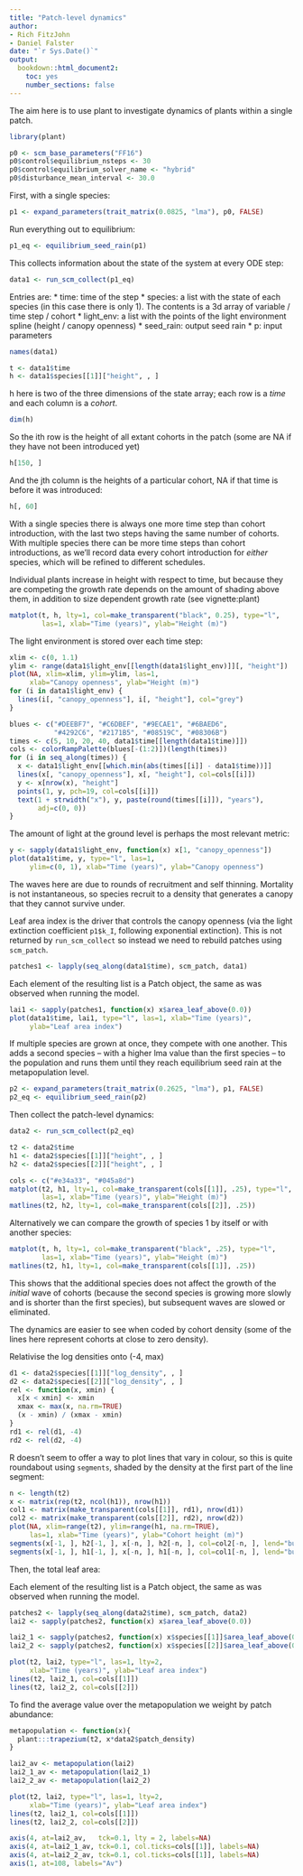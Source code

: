 ```yaml
---
title: "Patch-level dynamics"
author: 
- Rich FitzJohn
- Daniel Falster
date: "`r Sys.Date()`"
output:
  bookdown::html_document2:
    toc: yes
    number_sections: false
---
```


The aim here is to use plant to investigate dynamics of plants
within a single patch.
``` r
library(plant)

p0 <- scm_base_parameters("FF16")
p0$control$equilibrium_nsteps <- 30
p0$control$equilibrium_solver_name <- "hybrid"
p0$disturbance_mean_interval <- 30.0
```

First, with a single species:
``` r
p1 <- expand_parameters(trait_matrix(0.0825, "lma"), p0, FALSE)
```

Run everything out to equilibrium:
``` r
p1_eq <- equilibrium_seed_rain(p1)
```

This collects information about the state of the system at every
ODE step:
``` r
data1 <- run_scm_collect(p1_eq)
```

Entries are:
  * time: time of the step
  * species: a list with the state of each species (in this case
    there is only 1).  The contents is a 3d array of variable /
    time step / cohort
  * light_env: a list with the points of the light environment
    spline (height / canopy openness)
  * seed_rain: output seed rain
  * p: input parameters
``` r
names(data1)

t <- data1$time
h <- data1$species[[1]]["height", , ]
```

h here is two of the three dimensions of the state array; each row
is a *time* and each column is a *cohort*.
``` r
dim(h)
```

So the ith row is the height of all extant cohorts in the patch
(some are NA if they have not been introduced yet)
``` r
h[150, ]
```

And the jth column is the heights of a particular cohort, NA if
that time is before it was introduced:
``` r
h[, 60]
```

With a single species there is always one more time step than
cohort introduction, with the last two steps having the same number
of cohorts.  With multiple species there can be more time steps
than cohort introductions, as we'll record data every cohort
introduction for *either* species, which will be refined to
different schedules.

Individual plants increase in height with respect to time, but
because they are competing the growth rate depends on the amount of
shading above them, in addition to size dependent growth rate (see
vignette:plant)
``` r
matplot(t, h, lty=1, col=make_transparent("black", 0.25), type="l",
        las=1, xlab="Time (years)", ylab="Height (m)")
```

The light environment is stored over each time step:
``` r
xlim <- c(0, 1.1)
ylim <- range(data1$light_env[[length(data1$light_env)]][, "height"])
plot(NA, xlim=xlim, ylim=ylim, las=1,
     xlab="Canopy openness", ylab="Height (m)")
for (i in data1$light_env) {
  lines(i[, "canopy_openness"], i[, "height"], col="grey")
}

blues <- c("#DEEBF7", "#C6DBEF", "#9ECAE1", "#6BAED6",
           "#4292C6", "#2171B5", "#08519C", "#08306B")
times <- c(5, 10, 20, 40, data1$time[[length(data1$time)]])
cols <- colorRampPalette(blues[-(1:2)])(length(times))
for (i in seq_along(times)) {
  x <- data1$light_env[[which.min(abs(times[[i]] - data1$time))]]
  lines(x[, "canopy_openness"], x[, "height"], col=cols[[i]])
  y <- x[nrow(x), "height"]
  points(1, y, pch=19, col=cols[[i]])
  text(1 + strwidth("x"), y, paste(round(times[[i]]), "years"),
       adj=c(0, 0))
}
```

The amount of light at the ground level is perhaps the most
relevant metric:
``` r
y <- sapply(data1$light_env, function(x) x[1, "canopy_openness"])
plot(data1$time, y, type="l", las=1,
     ylim=c(0, 1), xlab="Time (years)", ylab="Canopy openness")
```

The waves here are due to rounds of recruitment and self thinning.
Mortality is not instantaneous, so species recruit to a density
that generates a canopy that they cannot survive under.

Leaf area index is the driver that controls the canopy openness
(via the light extinction coefficient `p1$k_I`, following
exponential extinction).  This is not returned by
`run_scm_collect` so instead we need to rebuild patches using
`scm_patch`.
``` r
patches1 <- lapply(seq_along(data1$time), scm_patch, data1)
```

Each element of the resulting list is a Patch object, the same as
was observed when running the model.
``` r
lai1 <- sapply(patches1, function(x) x$area_leaf_above(0.0))
plot(data1$time, lai1, type="l", las=1, xlab="Time (years)",
     ylab="Leaf area index")
```

If multiple species are grown at once, they compete with one
another.  This adds a second species -- with a higher lma value
than the first species -- to the population and runs them until
they reach equilibrium seed rain at the metapopulation level.
``` r
p2 <- expand_parameters(trait_matrix(0.2625, "lma"), p1, FALSE)
p2_eq <- equilibrium_seed_rain(p2)
```

Then collect the patch-level dynamics:
``` r
data2 <- run_scm_collect(p2_eq)

t2 <- data2$time
h1 <- data2$species[[1]]["height", , ]
h2 <- data2$species[[2]]["height", , ]

cols <- c("#e34a33", "#045a8d")
matplot(t2, h1, lty=1, col=make_transparent(cols[[1]], .25), type="l",
        las=1, xlab="Time (years)", ylab="Height (m)")
matlines(t2, h2, lty=1, col=make_transparent(cols[[2]], .25))
```

Alternatively we can compare the growth of species 1 by itself or
with another species:
``` r
matplot(t, h, lty=1, col=make_transparent("black", .25), type="l",
        las=1, xlab="Time (years)", ylab="Height (m)")
matlines(t2, h1, lty=1, col=make_transparent(cols[[1]], .25))
```

This shows that the additional species does not affect the growth
of the *initial* wave of cohorts (because the second species is
growing more slowly and is shorter than the first species), but
subsequent waves are slowed or eliminated.

The dynamics are easier to see when coded by cohort density (some
of the lines here represent cohorts at close to zero density).

Relativise the log densities onto (-4, max)
``` r
d1 <- data2$species[[1]]["log_density", , ]
d2 <- data2$species[[2]]["log_density", , ]
rel <- function(x, xmin) {
  x[x < xmin] <- xmin
  xmax <- max(x, na.rm=TRUE)
  (x - xmin) / (xmax - xmin)
}
rd1 <- rel(d1, -4)
rd2 <- rel(d2, -4)
```

R doesn't seem to offer a way to plot lines that vary in colour, so
this is quite roundabout using `segments`, shaded by the density at
the first part of the line segment:
``` r
n <- length(t2)
x <- matrix(rep(t2, ncol(h1)), nrow(h1))
col1 <- matrix(make_transparent(cols[[1]], rd1), nrow(d1))
col2 <- matrix(make_transparent(cols[[2]], rd2), nrow(d2))
plot(NA, xlim=range(t2), ylim=range(h1, na.rm=TRUE),
     las=1, xlab="Time (years)", ylab="Cohort height (m)")
segments(x[-1, ], h2[-1, ], x[-n, ], h2[-n, ], col=col2[-n, ], lend="butt")
segments(x[-1, ], h1[-1, ], x[-n, ], h1[-n, ], col=col1[-n, ], lend="butt")
```

Then, the total leaf area:

Each element of the resulting list is a Patch object, the same as
was observed when running the model.
``` r
patches2 <- lapply(seq_along(data2$time), scm_patch, data2)
lai2 <- sapply(patches2, function(x) x$area_leaf_above(0.0))

lai2_1 <- sapply(patches2, function(x) x$species[[1]]$area_leaf_above(0.0))
lai2_2 <- sapply(patches2, function(x) x$species[[2]]$area_leaf_above(0.0))

plot(t2, lai2, type="l", las=1, lty=2,
     xlab="Time (years)", ylab="Leaf area index")
lines(t2, lai2_1, col=cols[[1]])
lines(t2, lai2_2, col=cols[[2]])
```

To find the average value over the metapopulation we weight by patch abundance:
``` r
metapopulation <- function(x){
  plant:::trapezium(t2, x*data2$patch_density)
}

lai2_av <- metapopulation(lai2)
lai2_1_av <- metapopulation(lai2_1)
lai2_2_av <- metapopulation(lai2_2)

plot(t2, lai2, type="l", las=1, lty=2,
     xlab="Time (years)", ylab="Leaf area index")
lines(t2, lai2_1, col=cols[[1]])
lines(t2, lai2_2, col=cols[[2]])

axis(4, at=lai2_av,   tck=0.1, lty = 2, labels=NA)
axis(4, at=lai2_1_av, tck=0.1, col.ticks=cols[[1]], labels=NA)
axis(4, at=lai2_2_av, tck=0.1, col.ticks=cols[[1]], labels=NA)
axis(1, at=108, labels="Av")
```
